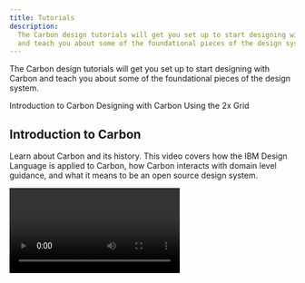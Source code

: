 ```yaml
---
title: Tutorials
description:
  The Carbon design tutorials will get you set up to start designing with Carbon
  and teach you about some of the foundational pieces of the design system.
---
```



<PageDescription>

The Carbon design tutorials will get you set up to start designing with Carbon
and teach you about some of the foundational pieces of the design system.

</PageDescription>

<AnchorLinks>

<AnchorLink>Introduction to Carbon</AnchorLink>
<AnchorLink>Designing with Carbon</AnchorLink>
<AnchorLink>Using the 2x Grid</AnchorLink>

</AnchorLinks>

## Introduction to Carbon

Learn about Carbon and its history. This video covers how the IBM Design
Language is applied to Carbon, how Carbon interacts with domain level guidance,
and what it means to be an open source design system.

<Video vimeoId="457802924" />

For further learning, check out
[All about Carbon](/all-about-carbon/what-is-carbon),
[Get started](/designing/get-started), and the
[IBM Design Language](https://www.ibm.com/design/language/).

## Designing with Carbon

This video covers how to design with components and type styles, and where to
find relevant guidance and resources while designing. It also goes through the
steps of getting set up with the Carbon Sketch kits and grid template.

<Video vimeoId="457803206" />

To learn more about our Sketch kits, head over to
[Design kits](/designing/kits/sketch).

## Using the 2x Grid

Learn about the fundamentals of using our 2x Grid. This video gives an overview
of basic grid terminology, breakpoints, the three grid modes, and some resources
to get started designing with the 2x Grid.

<Video vimeoId="457802917" />

You can find detailed grid guidance on the
[2x Grid](/guidelines/2x-grid/overview) page.
